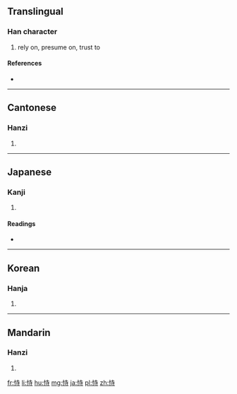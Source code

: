 ==Translingual==

===Han character===
{{Han char|rn=61|rad=心|as=06|sn=9|four=9404<sub>1</sub>|canj=心土木戈 (PGDI)}}

# rely on, presume on, trust to

====References====
* {{Han ref|kx=0383.190|dkj=10521|dj=0713.100|hdz=42293.150|uh=6043|ud=24643|bh=ABEE|bd=44014}}

----

==Cantonese==

===Hanzi===
{{yue-hanzi|jyut=|y=chi5, si5}}

# {{defn|Cantonese|sort=心06}}

----

==Japanese==

===Kanji===
{{ja-kanji|grade=|rs=心06}}

# {{defn|Japanese|sort=心06}}

====Readings====
* {{ja-readings|on=[[じ]] (ji), [[し]] (shi)|kun=[[たのむ]] (tanomu)}}

----

==Korean==

===Hanja===
{{ko-hanja|hangeul=시|eumhun=|rv=si|mr=si|y=si}}

# {{defn|Korean|sort=心06}}

----

==Mandarin==

===Hanzi===
{{cmn-hanzi|pin=[[shì]] ([[shi4]])|wg=shih<sup>4</sup>}}

# {{defn|Mandarin|sort=心06}}

[[fr:恃]]
[[li:恃]]
[[hu:恃]]
[[mg:恃]]
[[ja:恃]]
[[pl:恃]]
[[zh:恃]]